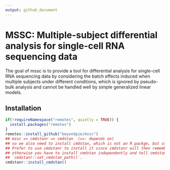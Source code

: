 ```yaml
---
output: github_document
---
```


<!-- README.md is generated from README.Rmd. Please edit that file -->

<!-- ```{r, include = FALSE} -->
<!-- knitr::opts_chunk$set( -->
<!--   collapse = TRUE, -->
<!--   comment = "#>", -->
<!--   fig.path = "man/figures/README-", -->
<!--   out.width = "100%" -->
<!-- ) -->
<!-- ``` -->

<!-- # mssc -->

<!-- badges: start -->
<!-- badges: end -->

# MSSC: Multiple-subject differential analysis for single-cell RNA sequencing data

The goal of mssc is to provide a tool for differential analysis for
single-cell RNA sequencing data by considering the batch effects
induced when multiple subjects under different conditions, which is
ignored by pseudo-bulk analysis and cannot be handled well by simple
generalized linear models.

## Installation

``` r
if(!requireNamespace("remotes", quietly = TRUE)) {
  install.packages("remotes")
}
remotes::install_github("beyondpie/mssc")
## mssc => cmdstanr => cmdstan  (=>: depends on)
## so we also need to install cmdstan, which is not an R packge, but cmdline Stan tool.
## Prefer to use cmdstanr to install it since cmdstanr will then remember where the cmdstan is,
## otherwise you have to install cmdstan independently and tell cmdstanr where it is by call
## `cmdstanr::set_cmdstan_path()`.
cmdstanr::install_cmdstan()
```

